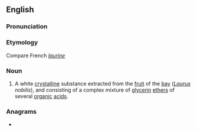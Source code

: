 {{also|Laurin|Lauřin}}
==English==

===Pronunciation===
{{rfp|lang=en}}

===Etymology===
Compare French ''[[laurine]]''

===Noun===
{{head|en|noun}}

# {{lb|en|chemistry}} A white [[crystalline]] substance extracted from the [[fruit]] of the [[bay]] (''[[Laurus]] nobilis''), and consisting of a complex mixture of [[glycerin]] [[ethers]] of several [[organic]] [[acid]]s.

===Anagrams===
* {{l|en|urinal}}